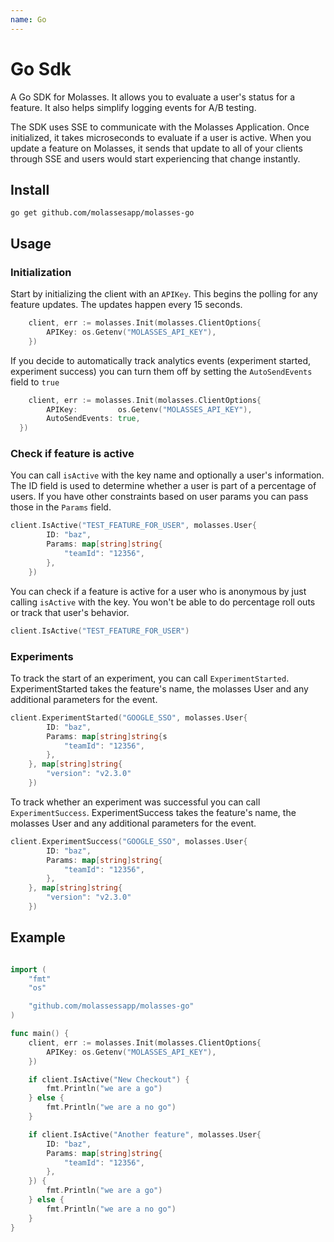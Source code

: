 ```yaml
---
name: Go
---
```



# Go Sdk

A Go SDK for Molasses. It allows you to evaluate a user's status for a feature. It also helps simplify logging events for A/B testing.

The SDK uses SSE to communicate with the Molasses Application. Once initialized, it takes microseconds to evaluate if a user is active. When you update a feature on Molasses, it sends that update to all of your clients through SSE and users would start experiencing that change instantly.

## Install

```
go get github.com/molassesapp/molasses-go
```

## Usage

### Initialization

Start by initializing the client with an `APIKey`. This begins the polling for any feature updates. The updates happen every 15 seconds.

```go
	client, err := molasses.Init(molasses.ClientOptions{
		APIKey: os.Getenv("MOLASSES_API_KEY"),
	})
```

If you decide to automatically track analytics events (experiment started, experiment success) you can turn them off by setting the `AutoSendEvents` field to `true`

```go
	client, err := molasses.Init(molasses.ClientOptions{
		APIKey: 		os.Getenv("MOLASSES_API_KEY"),
		AutoSendEvents: true,
  })
```

### Check if feature is active

You can call `isActive` with the key name and optionally a user's information. The ID field is used to determine whether a user is part of a percentage of users. If you have other constraints based on user params you can pass those in the `Params` field.

```go
client.IsActive("TEST_FEATURE_FOR_USER", molasses.User{
		ID: "baz",
		Params: map[string]string{
			"teamId": "12356",
		},
	})
```

You can check if a feature is active for a user who is anonymous by just calling `isActive` with the key. You won't be able to do percentage roll outs or track that user's behavior.

```go
client.IsActive("TEST_FEATURE_FOR_USER")
```

### Experiments

To track the start of an experiment, you can call `ExperimentStarted`. ExperimentStarted takes the feature's name, the molasses User and any additional parameters for the event.

```go
client.ExperimentStarted("GOOGLE_SSO", molasses.User{
		ID: "baz",
		Params: map[string]string{s
			"teamId": "12356",
		},
	}, map[string]string{
		"version": "v2.3.0"
	})
```

To track whether an experiment was successful you can call `ExperimentSuccess`. ExperimentSuccess takes the feature's name, the molasses User and any additional parameters for the event.

```go
client.ExperimentSuccess("GOOGLE_SSO", molasses.User{
		ID: "baz",
		Params: map[string]string{
			"teamId": "12356",
		},
	}, map[string]string{
		"version": "v2.3.0"
	})
```

## Example

```go

import (
	"fmt"
	"os"

	"github.com/molassessapp/molasses-go"
)

func main() {
	client, err := molasses.Init(molasses.ClientOptions{
		APIKey: os.Getenv("MOLASSES_API_KEY"),
	})

	if client.IsActive("New Checkout") {
		fmt.Println("we are a go")
	} else {
		fmt.Println("we are a no go")
	}

	if client.IsActive("Another feature", molasses.User{
		ID: "baz",
		Params: map[string]string{
			"teamId": "12356",
		},
	}) {
		fmt.Println("we are a go")
	} else {
		fmt.Println("we are a no go")
	}
}
```

